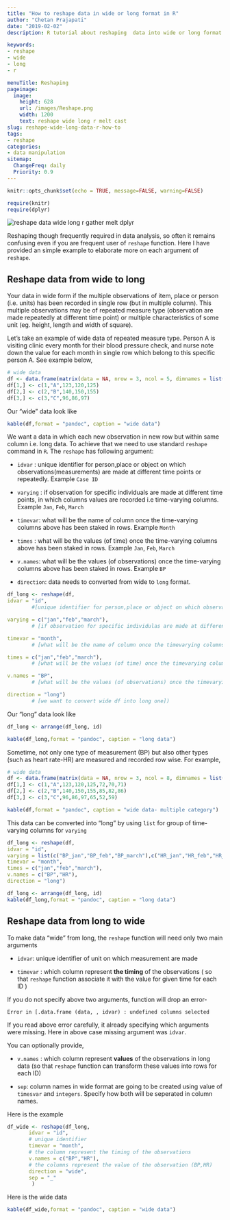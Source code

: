 ```yaml
---
title: "How to reshape data in wide or long format in R"
author: "Chetan Prajapati"
date: "2019-02-02"
description: R tutorial about reshaping  data into wide or long format using base r reshape function. Learn to transform any dataframe, matrix or array using example of longitudinal or panel data. Observations recorded in multiple columns but in single row for id (wide data) or each new observations are new rows but in single column (long data)

keywords: 
- reshape
- wide
- long
- r

menuTitle: Reshaping
pageimage:
  image:
    height: 628
    url: /images/Reshape.png
    width: 1200
    text: reshape wide long r melt cast
slug: reshape-wide-long-data-r-how-to
tags:
- reshape
categories: 
- data manipulation
sitemap:
  ChangeFreq: daily
  Priority: 0.9
---
```

```r
knitr::opts_chunk$set(echo = TRUE, message=FALSE, warning=FALSE)
```

```r
require(knitr)
require(dplyr)
```

<img alt="reshape data wide long r gather melt dplyr" src="/images/Reshape.png" />

Reshaping though frequently required in data analysis, so often it remains confusing even if you are frequent  user of `reshape` function. Here I have provided an simple example to elaborate more on each argument of `reshape`. 


## Reshape data from wide to long


Your data in wide form if the multiple observations of item, place or person (i.e. units) has been recorded in single row (but in multiple column). This multiple observations may be of repeated measure type (observation are made repeatedly at different time point) or multiple characteristics of some unit (eg. height, length and width of square). 

Let's take an example of wide data of repeated measure type. Person A is visiting clinic every month for their blood pressure check, and nurse note down the value for each month in single row which belong to this specific person A. See example below,


```r
# wide data
df <- data.frame(matrix(data = NA, nrow = 3, ncol = 5, dimnames = list(NULL, paste0(c("id","name","jan","feb","march")))))
df[1,] <- c(1,"A",123,120,125)
df[2,] <- c(2,"B",140,150,155)
df[3,] <- c(3,"C",96,86,97)
```
 
Our "wide" data look like

```r
kable(df,format = "pandoc", caption = "wide data")
```

We want a data in which each new observation in new row but within same column i.e. long data. To achieve that we need to use standard `reshape` command in `R`. The `reshape` has following argument:

+ `idvar` : unique identifier for person,place or object on which observations(measurements) are made at different time points or repeatedly. Example `Case ID`

+ `varying` :  if observation for specific individuals are made at different time points, in which columns values are recorded i.e time-varying columns. Example `Jan`, `Feb`, `March`

+ `timevar`: what will be the name of column once the time-varying columns above has been staked in rows. Example `Month` 

+ `times` : what will be the values (of time) once the time-varying columns above has been staked in rows. Example  `Jan`, `Feb`, `March`

+ `v.names`: what will be the values (of observations) once the time-varying columns above has been staked in rows. Example `BP`

+ `direction`: data needs to converted from wide to `long` format.


```r
df_long <- reshape(df,
idvar = "id",  
        #[unique identifier for person,place or object on which observations(measurments) are made at different time points or repeatedly]

varying = c("jan","feb","march"),  
        # [if observation for specific individulas are made at different time points, in which columns values are recorded i.e time-varying columns ]

timevar = "month", 
        # [what will be the name of column once the timevarying columns above has been staked in rows]

times = c("jan","feb","march"),
        # [what will be the values (of time) once the timevarying columns above has been staked in rows]

v.names = "BP", 
        # [what will be the values (of observations) once the timevarying columns above has been staked in rows]

direction = "long")   
        # [we want to convert wide df into long one])
```

Our "long" data look like

```r
df_long <- arrange(df_long, id)

kable(df_long,format = "pandoc", caption = "long data")
```

Sometime, not only one type of measurement (BP) but also other types (such as heart rate-HR) are measured and recorded row wise. For example,

```r
# wide data
df <- data.frame(matrix(data = NA, nrow = 3, ncol = 8, dimnames = list(NULL, paste0(c("id","name","BP_jan","BP_feb","BP_march","HR_jan","HR_feb","HR_march")))))
df[1,] <- c(1,"A",123,120,125,72,70,71)
df[2,] <- c(2,"B",140,150,155,85,82,86)
df[3,] <- c(3,"C",96,86,97,65,52,59)
```

```r
kable(df,format = "pandoc", caption = "wide data- multiple category")
```

This data can be converted into "long" by using `list` for group of time-varying columns for `varying`


```r
df_long <- reshape(df,
idvar = "id",  
varying = list(c("BP_jan","BP_feb","BP_march"),c("HR_jan","HR_feb","HR_march") ),  
timevar = "month", 
times = c("jan","feb","march"),
v.names = c("BP","HR"), 
direction = "long")   
```

```r
df_long <- arrange(df_long, id)
kable(df_long,format = "pandoc", caption = "long data")
```


## Reshape data from long to wide

To make data "wide" from long, the `reshape` function will need only two main arguments

+ `idvar`: unique identifier of unit on which measurement are made

+ `timevar` : which column represent **the timing** of the observations ( so that `reshape` function associate it with the value for given time for each ID )

If you do not specify above two arguments, function will drop an error-  

`Error in [.data.frame (data, , idvar) : undefined columns selected`

If you read above error carefully, it already specifying  which arguments were missing. Here in above case missing argument was `idvar`.


You can optionally provide,  

+ `v.names` : which column represent **values** of the observations in long data (so that `reshape` function can transform these values into rows for each ID)

+ `sep`: column names in wide format are going to be created using value of `timesvar` and `integers`. Specify how both will be seperated in column names.

Here is the example

```r
df_wide <- reshape(df_long,
       idvar = "id",
       # unique identifier
       timevar = "month",
       # the column represent the timing of the observations
       v.names = c("BP","HR"),
       # the columns represent the value of the observation (BP,HR)
       direction = "wide",
       sep = "_"
        )
```

Here is the wide data

```r
kable(df_wide,format = "pandoc", caption = "wide data")
```

